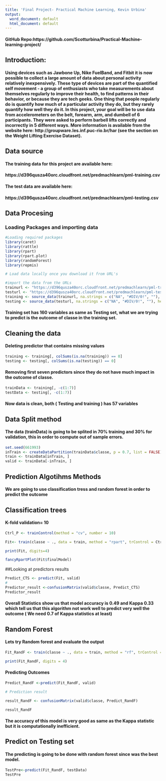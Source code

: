```yaml
---
title: 'Final Project- Practical Machine Learning, Kevin Urbina'
output:
  word_document: default
  html_document: default
---
```


#### GitHub Repo:https://github.com/Scotturbina/Practical-Machine-learning-project/

## Introduction:
#### Using devices such as Jawbone Up, Nike FuelBand, and Fitbit it is now possible to collect a large amount of data about personal activity relatively inexpensively. These type of devices are part of the quantified self movement - a group of enthusiasts who take measurements about themselves regularly to improve their health, to find patterns in their behavior, or because they are tech geeks. One thing that people regularly do is quantify how much of a particular activity they do, but they rarely quantify how well they do it. In this project, your goal will be to use data from accelerometers on the belt, forearm, arm, and dumbell of 6 participants. They were asked to perform barbell lifts correctly and incorrectly in 5 different ways. More information is available from the website here: http://groupware.les.inf.puc-rio.br/har (see the section on the Weight Lifting Exercise Dataset). 

## Data source

#### The training data for this project are available here:

#### https://d396qusza40orc.cloudfront.net/predmachlearn/pml-training.csv

#### The test data are available here:

#### https://d396qusza40orc.cloudfront.net/predmachlearn/pml-testing.csv


## Data Procesing

### Loading Packages and importing data

```r
#Loading required packages
library(caret)
library(rattle)
library(rpart)
library(rpart.plot)
library(randomForest)
library(repmis)

```

```r
# Load data locally once you download it from URL's

#import the data from the URLs
trainurl <- "https://d396qusza40orc.cloudfront.net/predmachlearn/pml-training.csv"
testurl <- "https://d396qusza40orc.cloudfront.net/predmachlearn/pml-testing.csv"
training <- source_data(trainurl, na.strings = c("NA", "#DIV/0!", ""), header = TRUE)
testing <- source_data(testurl, na.strings = c("NA", "#DIV/0!", ""), header = TRUE)
```

#### Training set has 160 variables as same as Testing set, what we are trying to predict is the outcome of classe in the training set.

## Cleaning the data

#### Deleting predictor that contains missing values 
```r
training <- training[, colSums(is.na(training)) == 0]
testing <- testing[, colSums(is.na(testing)) == 0]
```

#### Removing first seven predictors since they do not have much impact in the outcome of classe.

```r
trainData <- training[, -c(1:7)]
testData <- testing[, -c(1:7)]
```

#### Now data is clean, both ( Testing and training ) has 57 variables

## Data Split method

#### The data (trainData) is going to be splited in 70% training and 30% for validation, this in order to compute out of sample errors.

```r
set.seed(661993) 
inTrain <- createDataPartition(trainData$classe, p = 0.7, list = FALSE)
train <- trainData[inTrain, ]
valid <- trainData[-inTrain, ]
```


## Prediction Algotihms Methods

#### We are going to use classification tress and random forest in order to predict the outcome

## Classification trees

#### K-fold validation= 10

```r
Ctrl_P <- trainControl(method = "cv", number = 10)

Fit<- train(classe ~ ., data = train, method = "rpart", trControl = Ctrl_P)

print(Fit, digits=4)

```

```r
fancyRpartPlot(Fit$finalModel)

```

##Looking  at predictors results

```r
Predict_CTS <- predict(Fit, valid)
#
Predictor_result <-confusionMatrix(valid$classe, Predict_CTS)
Predictor_result
```
#### Overall Statistics show us that model accuracy is 0.49 and Kappa 0.33 which tell us that this algorithm not work well to predict very well the outcome ( We need 0.7 of Kappa statistics at least)


## Random Forest

#### Lets try Random forest and evaluate the output

```r
Fit_RandF <- train(classe ~ ., data = train, method = "rf", trControl = Ctrl_P)

print(Fit_RandF, digits = 4)
```

#### Predicting Outcomes

```r

Predict_RandF <-predict(Fit_RandF, valid)

# Prediction result

result_RandF <- confusionMatrix(valid$classe, Predict_RandF)

result_RandF
```

#### The accuracy of this model is very good as same as the Kappa statistic but it is computationally inefficient.

## Predict on Testing set

#### The predicting is going to be done with random forest since was the best model.

```r
TestPre<-predict(Fit_RandF, testData)
TestPre
```
